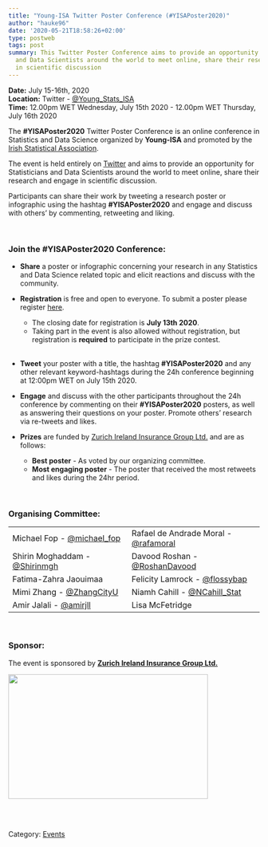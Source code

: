 ```yaml
---
title: "Young-ISA Twitter Poster Conference (#YISAPoster2020)"
author: "hauke96"
date: '2020-05-21T18:58:26+02:00'
type: postweb
tags: post
summary: This Twitter Poster Conference aims to provide an opportunity for Statisticians
  and Data Scientists around the world to meet online, share their research and engage
  in scientific discussion
---
```


**Date:** July 15-16th, 2020 <br>
**Location:** Twitter - [\@Young_Stats_ISA](https://twitter.com/Young_Stats_ISA)<br>
**Time:** 12.00pm WET Wednesday, July 15th 2020 - 12.00pm WET Thursday, July 16th 2020 <br>


The **#YISAPoster2020** Twitter Poster Conference is an online conference in Statistics and Data Science organized by **Young-ISA** and promoted by the [Irish Statistical Association](https://istat.ie/).


The event is held entirely on [Twitter](https://twitter.com/Young_Stats_ISA) and aims to provide an opportunity for Statisticians and Data Scientists around the world to meet online, share their
research and engage in scientific discussion.

Participants can share their work by tweeting a research poster or infographic using the hashtag **#YISAPoster2020** and engage and discuss with others’ by commenting, retweeting and liking.

<br>

### Join the #YISAPoster2020 Conference:
- **Share** a poster or infographic concerning your research in any Statistics and Data Science related topic and elicit reactions and discuss with the community.

- **Registration** is free and open to everyone. To submit a poster please register [here](https://forms.gle/krWf28HrcuBXxjra6).
  * The closing date for registration is **July 13th 2020**.
  * Taking part in the event is also allowed without registration, but registration is **required** to participate in the prize contest. 
<br>
<br>

- **Tweet** your poster with a title, the hashtag **#YISAPoster2020** and any other relevant
keyword-hashtags during the 24h conference beginning at 12:00pm WET on July 15th 2020.


- **Engage** and discuss with the other participants throughout the 24h conference by commenting on their **#YISAPoster2020** posters, as well as answering their questions on your poster. Promote others’ research via re-tweets and likes.

- **Prizes** are funded by [Zurich Ireland Insurance Group Ltd.](https://www.zurich.ie/) and are as follows: 
    * **Best poster** - As voted by our organizing committee.
    * **Most engaging poster** - The poster that received the most retweets and likes during the 24hr period.

<br>

### Organising Committee:
|                       |                         |
|-----------------------|-------------------------|
| Michael Fop - [\@michael_fop](https://twitter.com/michael_fop) | Rafael de Andrade Moral - [\@rafamoral](https://twitter.com/rafamoral)  |
| Shirin Moghaddam - [\@Shirinmgh](https://twitter.com/Shirinmgh)  | Davood Roshan - [\@RoshanDavood](https://twitter.com/RoshanDavood) |
| Fatima-Zahra Jaouimaa | Felicity Lamrock - [\@flossybap](https://twitter.com/flossybap)   |
| Mimi Zhang - [\@ZhangCityU](https://twitter.com/ZhangCityU)          | Niamh Cahill - [\@NCahill_Stat](https://twitter.com/NCahill_Stat)          |
|  Amir Jalali - [\@amirjll](https://twitter.com/amirjll)         | Lisa McFetridge         |

<br>

### Sponsor:
The event is sponsored by [**Zurich Ireland Insurance Group Ltd.**](https://www.zurich.ie/)

[<img src="https://s.yimg.com/hz/en_us/Finance/US_AFTP_CNWGROUP_CCM_LIVE/Zurich_Logo.jpg" width="400px" height="250px">](https://www.zurich.ie/)

<br>
<br>




Category: [<u>Events</u>](/events/)